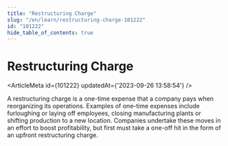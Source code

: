 ```yaml
---
title: "Restructuring Charge"
slug: "/en/learn/restructuring-charge-101222"
id: "101222"
hide_table_of_contents: true
---
```



# Restructuring Charge

<ArticleMeta id={101222} updatedAt={'2023-09-26 13:58:54'} />
<div className='border-solid border-b border-t-0 my-4 border-[var(--ifm-color-gray-300)]' />

A restructuring charge is a one-time expense that a company pays when reorganizing its operations. Examples of one-time expenses include furloughing or laying off employees, closing manufacturing plants or shifting production to a new location. Companies undertake these moves in an effort to boost profitability, but first must take a one-off hit in the form of an upfront restructuring charge.
